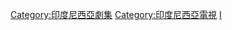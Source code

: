 {{Catnav|頁面分類|...|电视节目|电视剧|各國電視劇}}
{{Catnav|頁面分類|...|电视|各國電視|各國電視劇}}
{{Catnav|頁面分類|...|电视|各國電視|中国电视}}

[[Category:印度尼西亞劇集|Category:印度尼西亞劇集]]
[[Category:印度尼西亞電視|Category:印度尼西亞電視]]
[[Category:各國電視劇|I]]